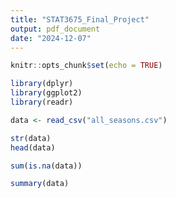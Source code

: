 ```yaml
---
title: "STAT3675_Final_Project"
output: pdf_document
date: "2024-12-07"
---
```


```r
knitr::opts_chunk$set(echo = TRUE)
```


```r
library(dplyr)
library(ggplot2)
library(readr)

data <- read_csv("all_seasons.csv")

str(data)
head(data)
```
```r
sum(is.na(data))

summary(data)
```

